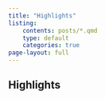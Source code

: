 ```yaml
---
title: "Highlights"
listing: 
    contents: posts/*.qmd
    type: default
    categories: true
page-layout: full
---
```


## Highlights

::: {#sample-listings}
:::